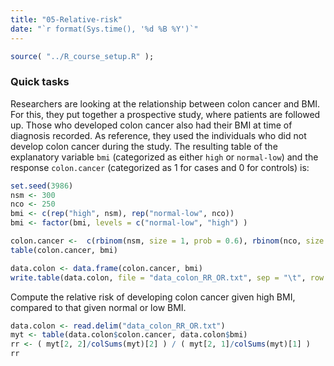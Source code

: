 ```yaml
---
title: "05-Relative-risk"
date: "`r format(Sys.time(), '%d %B %Y')`"
---
```


```r
source( "../R_course_setup.R" );
```

### Quick tasks


Researchers are looking at the relationship between colon cancer and BMI. For this, they put together a prospective study, where patients are followed up. Those who developed colon cancer also had their BMI at time of diagnosis recorded. As reference, they used the individuals who did not develop colon cancer during the study. The resulting table of the explanatory variable `bmi` (categorized as either `high` or `normal-low`) and the response `colon.cancer` (categorized as 1 for cases and 0 for controls) is: 

```r
set.seed(3986)
nsm <- 300
nco <- 250
bmi <- c(rep("high", nsm), rep("normal-low", nco))
bmi <- factor(bmi, levels = c("normal-low", "high") )

colon.cancer <-  c(rbinom(nsm, size = 1, prob = 0.6), rbinom(nco, size = 1, prob = .3))
table(colon.cancer, bmi)
```

```r
data.colon <- data.frame(colon.cancer, bmi)
write.table(data.colon, file = "data_colon_RR_OR.txt", sep = "\t", row.names = FALSE)
```

Compute the relative risk of developing colon cancer given high BMI, compared to that given normal or low BMI.

```r
data.colon <- read.delim("data_colon_RR_OR.txt")
myt <- table(data.colon$colon.cancer, data.colon$bmi)
rr <- ( myt[2, 2]/colSums(myt)[2] ) / ( myt[2, 1]/colSums(myt)[1] )
rr
```
